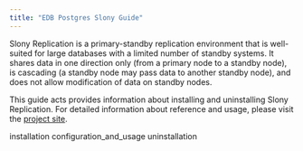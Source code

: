 ```yaml
---
title: "EDB Postgres Slony Guide"
---
```




Slony Replication is a primary-standby replication environment that is well-suited for large databases with a limited number of standby systems. It shares data in one direction only (from a primary node to a standby node), is cascading (a standby node may pass data to another standby node), and does not allow modification of data on standby nodes.

This guide acts provides information about installing and uninstalling Slony Replication. For detailed information about reference and usage, please visit the [project site](https://www.slony.info).

<div class="toctree" data-maxdepth="3">

installation configuration_and_usage uninstallation

</div>
